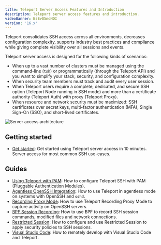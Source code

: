 ```yaml
---
title: Teleport Server Access Features and Introduction
description: Teleport server access features and introduction.
videoBanner: EsEvO5ndNDI
version: '16.x'
---
```


Teleport consolidates SSH access across all environments, decreases
configuration complexity, supports industry best practices and compliance while
giving complete visibility over all sessions and events.

Teleport server access is designed for the following kinds of scenarios:

- When up to a vast number of clusters must be managed using the command-line (`tsh`) or programmatically (through the Teleport API) and you want to simplify your stack, security, and configuration complexity.
- When security team members must track and audit every user session.
- When Teleport users require a complete, dedicated, and secure SSH option (Teleport Node running in SSH mode) and more than a certificate authority (Teleport Auth) with proxy (Teleport Proxy).
- When resource and network security must be maximized: SSH certificates over secret keys, multi-factor authentication (MFA), Single Sign-On (SSO), and short-lived certificates.

![Server access architecture](../../../../assets/architecture-f0eaee84f1.png)

## Getting started

- [Get started](/ver/16.x/server-access/getting-started): Get started using Teleport server access
  in 10 minutes. Server access for most common SSH use-cases.

## Guides

- [Using Teleport with PAM](/ver/16.x/server-access/guides/ssh-pam): How to configure Teleport SSH with PAM (Pluggable Authentication Modules).
- [Agentless OpenSSH Integration](/ver/16.x/server-access/guides/openssh): How to use Teleport in agentless mode on systems with OpenSSH and `sshd`.
- [Recording Proxy Mode](/ver/16.x/server-access/guides/recording-proxy-mode): How to use Teleport Recording Proxy Mode to capture activity on OpenSSH servers.
- [BPF Session Recording](/ver/16.x/server-access/guides/bpf-session-recording): How to use BPF to record SSH session commands, modified files and network connections.
- [Restricted Session](/ver/16.x/server-access/guides/restricted-session): How to configure and use Restricted Session to apply security policies to SSH sessions.
- [Visual Studio Code](/ver/16.x/server-access/guides/vscode): How to remotely develop with Visual Studio Code and Teleport.
